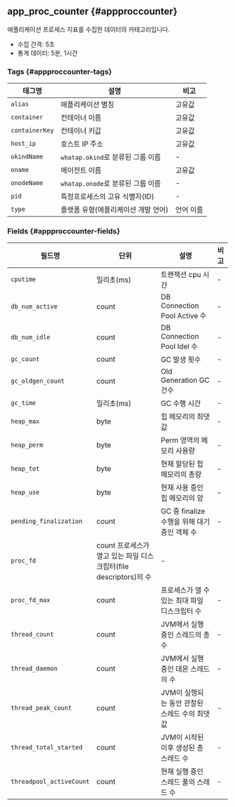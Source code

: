 ## app_proc_counter {#appproccounter}

애플리케이션 프로세스 지표를 수집한 데이터의 카테고리입니다.

* 수집 간격: 5초
* 통계 데이터: 5분, 1시간

### Tags {#appproccounter-tags}

<div className="c3-30-60-10">

|태그명|설명|비고|
|----|----|----|
|`alias`|애플리케이션 별칭|고유값|
|`container`|컨테이너 이름|고유값|
|`containerKey`|컨테이너 키값|고유값|
|`host_ip`|호스트 IP 주소|고유값|
|`okindName`|`whatap.okind`로 분류된 그룹 이름|-|
|`oname`|에이전트 이름|고유값|
|`onodeName`|`whatap.onode`로 분류된 그룹 이름|-|
|`pid`|특정프로세스의 고유 식별자(ID)|-|
|`type`|플랫폼 유형(애플리케이션 개발 언어)|언어 이름|

</div>

### Fields {#appproccounter-fields}

<div className="c4-20-10-50-10">

|필드명|단위|설명|비고|
|----|----|----|----|
| `cputime` | 밀리초(ms) | 트랜잭션 cpu 시간 | - |
| `db_num_active` | count | DB Connection Pool Active 수 | - |
| `db_num_idle` | count | DB Connection Pool Idel 수 | - |
| `gc_count` | count | GC 발생 횟수 | - |
| `gc_oldgen_count` | count | Old Generation GC 건수 | - |
| `gc_time` | 밀리초(ms) | GC 수행 시간 | - |
| `heap_max` | byte | 힙 메모리의 최댓값 | - |
| `heap_perm` | byte | Perm 영역의 메모리 사용량 | - |
| `heap_tot` | byte | 현재 할당된 힙 메모리의 총량 | - |
| `heap_use` | byte | 현재 사용 중인 힙 메모리의 양 | - |
| `pending_finalization` | count | GC 중 finalize 수행을 위해 대기 중인 객체 수 | - |
| `proc_fd` | count 프로세스가 열고 있는 파일 디스크립터(file descriptors)의 수 | - |
| `proc_fd_max` | count | 프로세스가 열 수 있는 최대 파일 디스크립터 수 | - |
| `thread_count` | count | JVM에서 실행 중인 스레드의 총 수 | - |
| `thread_daemon` | count | JVM에서 실행 중인 데몬 스레드의 수 | - |
| `thread_peak_count` | count | JVM이 실행되는 동안 관찰된 스레드 수의 최댓값 | - |
| `thread_total_started` | count | JVM이 시작된 이후 생성된 총 스레드 수 | - |
| `threadpool_activeCount` | count | 현재 실행 중인 스레드 풀의 스레드 수 | - |

</div>